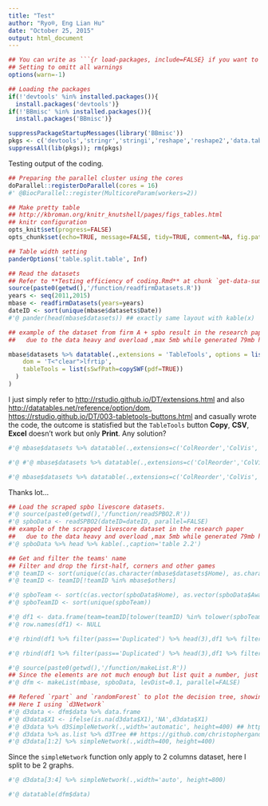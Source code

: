 ```yaml
---
title: "Test"
author: "Ryo®, Eng Lian Hu"
date: "October 25, 2015"
output: html_document
---
```


```r
## You can write as ```{r load-packages, include=FALSE} if you want to hide the particular chunk
## Setting to omitt all warnings
options(warn=-1)

## Loading the packages
if(!'devtools' %in% installed.packages()){
  install.packages('devtools')}
if(!'BBmisc' %in% installed.packages()){
  install.packages('BBmisc')}

suppressPackageStartupMessages(library('BBmisc'))
pkgs <- c('devtools','stringr','stringi','reshape','reshape2','data.table','sparkline','DT','plyr','dplyr','magrittr','foreach','doParallel','rmarkdown','tidyr','gtable','grid','gridExtra','pander','stringdist','knitr','rmarkdown','lubridate','d3Network','networkD3','htmlTable')
suppressAll(lib(pkgs)); rm(pkgs)
```

Testing output of the coding.

```r
## Preparing the parallel cluster using the cores
doParallel::registerDoParallel(cores = 16)
#' @BiocParallel::register(MulticoreParam(workers=2))

## Make pretty table
## http://kbroman.org/knitr_knutshell/pages/figs_tables.html
## knitr configuration
opts_knit$set(progress=FALSE)
opts_chunk$set(echo=TRUE, message=FALSE, tidy=TRUE, comment=NA, fig.path="figure/", fig.keep="high", fig.width=10, fig.height=6, fig.align="center")

## Table width setting
panderOptions('table.split.table', Inf)
```

```r
## Read the datasets
## Refer to **Testing efficiency of coding.Rmd** at chunk `get-data-summary-table-2.1`
source(paste0(getwd(),'/function/readfirmDatasets.R'))
years <- seq(2011,2015)
mbase <- readfirmDatasets(years=years)
dateID <- sort(unique(mbase$datasets$Date))
#'@ pander(head(mbase$datasets)) ## exactly same layout with kable(x)

## example of the dataset from firm A + spbo result in the research paper
##   due to the data heavy and overload ,max 5mb while generated 79mb html file, here I just simply subset the head section

mbase$datasets %>% datatable(.,extensions = 'TableTools', options = list(
    dom = 'T<"clear">lfrtip',
    tableTools = list(sSwfPath=copySWF(pdf=TRUE))
  )
)
```

I just simply refer to <http://rstudio.github.io/DT/extensions.html> and also <http://datatables.net/reference/option/dom>, <https://rstudio.github.io/DT/003-tabletools-buttons.html> and casually wrote the code, the outcome is statisfied but the `TableTools` button **Copy**, **CSV**, **Excel** doesn't work but only **Print**. Any solution?

```r
#'@ mbase$datasets %>% datatable(.,extensions=c('ColReorder','ColVis','TableTools'),options=list(dom='CT<"clear">Rlfrtip',colVis=list(exclude=c(0),activate='mouseover'),tableTools=list(sSwfPath=copySWF()),scrollX=TRUE,scrollCollapse=TRUE))

#'@ #'@ mbase$datasets %>% datatable(.,extensions=c('ColReorder','ColVis','TableTools'),options=list(dom='T|C<"clear">R|lfrtip',colVis=list(exclude=c(0),activate='mouseover'),tableTools=list(sSwfPath=copySWF()),scrollX=TRUE,scrollCollapse=TRUE))

#'@ mbase$datasets %>% datatable(.,extensions=c('ColReorder','ColVis','TableTools'),options=list(dom='T|C<"clear">l|Rfrtip',colVis=list(exclude=c(0),activate='mouseover'),tableTools=list(sSwfPath=copySWF()),scrollX=TRUE,scrollCollapse=TRUE))

```

Thanks lot...

```r
## Load the scraped spbo livescore datasets.
#'@ source(paste0(getwd(),'/function/readSPBO2.R'))
#'@ spboData <- readSPBO2(dateID=dateID, parallel=FALSE)
## example of the scrapped livescore dataset in the research paper
##   due to the data heavy and overload ,max 5mb while generated 79mb html file, here I just simply subset the head section
#'@ spboData %>% head %>% kable(.,caption='table 2.2')
```

```r
## Get and filter the teams' name
## Filter and drop the first-half, corners and other games
#'@ teamID <- sort(unique(c(as.character(mbase$datasets$Home), as.character(mbase$datasets$Away))))
#'@ teamID <- teamID[!teamID %in% mbase$others]

#'@ spboTeam <- sort(c(as.vector(spboData$Home), as.vector(spboData$Away)))
#'@ spboTeamID <- sort(unique(spboTeam))

#'@ df1 <- data.frame(team=teamID[tolower(teamID) %in% tolower(spboTeamID)], spbo=spboTeamID[tolower(spboTeamID) %in% tolower(teamID)]) %>% tbl_df %>% mutate(team=as.character(team),spbo=as.character(spbo),pass=ifelse(team==spbo,'Duplicated','Capital Letters')) %>% arrange(pass)
#'@ row.names(df1) <- NULL

#'@ rbind(df1 %>% filter(pass=='Duplicated') %>% head(3),df1 %>% filter(pass=='Capital Letters') %>% head(3)) %>% htmlTable(.,format = "html", output = F, align = c("l", "c", "c", "c"), escape=F,table.attr="class='table table-striped table-hover'")

#'@ rbind(df1 %>% filter(pass=='Duplicated') %>% head(3),df1 %>% filter(pass=='Capital Letters') %>%head(3)) %>% kable(.,caption='table 2.2')
```

```r
#'@ source(paste0(getwd(),'/function/makeList.R'))
## Since the elements are not much enough but list quit a number, just set parallel=FALSE will be faster few minutes.
#'@ dfm <- makeList(mbase, spboData, levDist=0.1, parallel=FALSE)
```

```r
## Refered `rpart` and `randomForest` to plot the decision tree, showing how to match the teams' name but required numeric data and also static graph.
## Here I using `d3Network`
#'@ d3data <- dfm$data %>% data.frame
#'@ d3data$X1 <- ifelse(is.na(d3data$X1),'NA',d3data$X1)
#'@ d3data %>% d3SimpleNetwork(.,width='automatic', height=400) ## https://github.com/christophergandrud/d3Network/issues/31
#'@ d3data %>% as.list %>% d3Tree ## https://github.com/christophergandrud/d3Network/issues/31
#'@ d3data[1:2] %>% simpleNetwork(.,width=400, height=400)
```

Since the `simpleNetwork` function only apply to 2 columns dataset, here I split to be 2 graphs.

```r
#'@ d3data[3:4] %>% simpleNetwork(.,width='auto', height=800)
```

```r
#'@ datatable(dfm$data)
```

